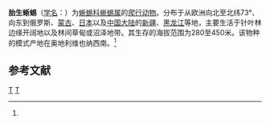 {{Speciesbox
| taxon = Lacerta vivipara
| image = Zootoca_vivipara_LC0273.jpg| status = LC
| status_system = IUCN3.1
| status_ref = <ref name="iucn status 12 November 2021">{{cite iucn |author=Aghasyan, A. |author2=Avci, A. |author3=Tuniyev, B. |author4=Crnobrnja-Isailović, J. |author5=Lymberakis, P. |author6=Andrén, C. |author7=Cogălniceanu, D. |author8=Wilkinson, J. |author9=Ananjeva, N.B. |author10=Üzüm, N. |author11=Orlov, N.L. |author12=Podloucky, R. |author13=Tuniyev, S. |author14=Kaya, U. |author15=Böhme, W. |author16=Nettmann, H.K. |author17=Joger, U. |author18=Cheylan, M. |author19=Pérez Mellado, V. |author20=Borczyk, B. |author21=Sterijovski, B. |author22=Westerström, A. |author23=Schmidt, B. |author24=Terbish, K. |author25=Munkhbayar, K. |author26=Nazarov, R. |author27=Shi, L. |author28=Zhao, W. |author29=Bi, J. |display-authors=3 |date=2019 |title=''Zootoca vivipara'' |page=e.T61741A49741947 |doi=10.2305/IUCN.UK.2019-2.RLTS.T61741A49741947.en |access-date=12 November 2021}}</ref>
| binomial_authority = (Jacquin, 1787)<ref name='id4529'>{{cite web| url =http://www.bioinfo.cn/db05/BjdwSpecies.php?action=view&id=4529| title =胎生蜥蜴| work =《中国动物物种编目数据库》| publisher =中国科学院微生物研究所| author =中国科学院动物研究所| accessdate =2009-04-11| deadurl =yes| archiveurl =https://web.archive.org/web/20160305015515/http://www.bioinfo.cn/db05/BjdwSpecies.php?action=view&id=4529| archivedate =2016-03-05}}</ref>
}}

'''胎生蜥蜴'''（[[学名|学名]]：{{lang|la|''Lacerta vivipara''}}）为[[蜥蜴科|蜥蜴科]][[蜥蜴属|蜥蜴属]]的[[爬行动物|爬行动物]]。分布于从欧洲向北至北纬73°、向东到俄罗斯、[[蒙古|蒙古]]、[[日本|日本]]以及[[中国大陆|中国大陆]]的[[新疆|新疆]]、[[黑龙江|黑龙江]]等地，主要生活于针叶林边缘开阔地以及林间草甸或沼泽地带。其生存的海拔范围为280至450米。该物种的模式产地在奥地利维也纳西南。<ref name='id4529'/>

== 参考文献 ==
{{reflist}}

{{蜥蜴小作品}}
{{Taxonbar}}
[[Category:蜥蜴属|T]]
[[Category:_1787年描述的动物|T]]